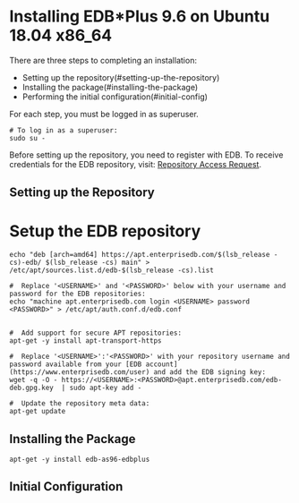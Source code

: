 # Installing EDB\*Plus 9.6 on Ubuntu 18.04 x86_64

There are three steps to completing an installation:

- Setting up the repository(#setting-up-the-repository)
- Installing the package(#installing-the-package)
- Performing the initial configuration(#initial-config)

For each step, you must be logged in as superuser.

```shell
# To log in as a superuser:
sudo su -
```

Before setting up the repository, you need to register with EDB. To receive credentials for the EDB repository, visit: [Repository Access Request](https://www.enterprisedb.com/repository-access-request).

## Setting up the Repository

# Setup the EDB repository

```shell
echo "deb [arch=amd64] https://apt.enterprisedb.com/$(lsb_release -cs)-edb/ $(lsb_release -cs) main" > /etc/apt/sources.list.d/edb-$(lsb_release -cs).list

#  Replace '<USERNAME>' and '<PASSWORD>' below with your username and password for the EDB repositories:
echo "machine apt.enterprisedb.com login <USERNAME> password <PASSWORD>" > /etc/apt/auth.conf.d/edb.conf


#  Add support for secure APT repositories:
apt-get -y install apt-transport-https

#  Replace '<USERNAME>':'<PASSWORD>' with your repository username and password available from your [EDB account](https://www.enterprisedb.com/user) and add the EDB signing key:
wget -q -O - https://<USERNAME>:<PASSWORD>@apt.enterprisedb.com/edb-deb.gpg.key  | sudo apt-key add -

#  Update the repository meta data:
apt-get update
```

## Installing the Package

```shell
apt-get -y install edb-as96-edbplus
```

## Initial Configuration
